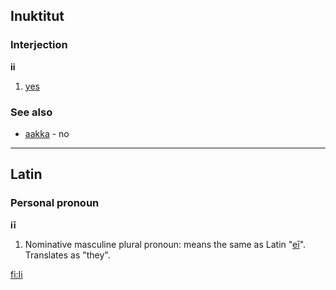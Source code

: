 ==Inuktitut==
===Interjection===
'''ii''' 
# [[yes]]
===See also===
* [[aakka]] - no
----

==Latin==
===Personal pronoun===
'''i&#299;'''
# Nominative masculine plural pronoun: means the same as Latin "[[ei|e&#299;]]".  Translates as "they".

[[fi:Ii]]